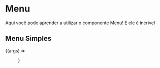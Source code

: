 
<Meta title="Components/Menu" component={Menu} />

# Menu 

Aqui você pode aprender a utilizar o componente Menu! E ele é incrivel

<ArgsTable of={Menu} />

## Menu Simples

<Canvas>
  <Story
    name="Menu"
    args={{ children: 'Menu' }}
  >
    {(args) => <Menu {...args} />}
  </Story>
</Canvas>
